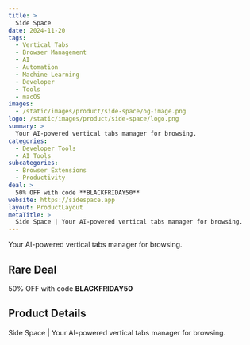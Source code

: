 ```yaml
---
title: >
  Side Space
date: 2024-11-20
tags:
  - Vertical Tabs
  - Browser Management
  - AI
  - Automation
  - Machine Learning
  - Developer
  - Tools
  - macOS
images:
  - /static/images/product/side-space/og-image.png
logo: /static/images/product/side-space/logo.png
summary: >
  Your AI-powered vertical tabs manager for browsing.
categories:
  - Developer Tools
  - AI Tools
subcategories:
  - Browser Extensions
  - Productivity
deal: >
  50% OFF with code **BLACKFRIDAY50**
website: https://sidespace.app
layout: ProductLayout
metaTitle: >
  Side Space | Your AI-powered vertical tabs manager for browsing.
---
```

Your AI-powered vertical tabs manager for browsing.

## Rare Deal

50% OFF with code **BLACKFRIDAY50**

## Product Details
Side Space | Your AI-powered vertical tabs manager for browsing.


